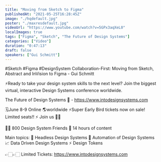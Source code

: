 ```yaml
---
title: "Moving from Sketch to Figma"
publishedAt: "2021-05-25T16:28:45Z"
image: "./hqdefault.jpg"
poster: "./maxresdefault.jpg"
videoUrl: "https://www.youtube.com/watch?v=5GPx3aqXeL0"
localImages: true
tags: ["Figma", "Sketch", "The Future of Design Systems"]
categories: ["Video"]
duration: "0:47:13"
draft: false
speakers: ["Gui Schmitt"]
---
```


#Sketch #Figma #DesignSystem
Collaboration-First: Moving from Sketch, Abstract and InVision to Figma - Gui Schmitt

⚡️Ready to take your design system skills to the next level?
Join the biggest virtual, interactive Design Systems conference worldwide.

The Future of Design Systems 🚀 - https://www.intodesignsystems.com

🗓️June 8-9 Online 🌎worldwide
⚡️Super Early Bird tickets now on sale! Limited seats!! ⚡️
Join us 🙌🏻

👋🏻 800 Design System Friends
🎨 14 hours of content

Main topics:
🎨 Headless Design Systems
🤖 Automation of Design Systems
📈 Data Driven Design Systems
⚡️ Design Tokens

👉🏻👉🏻 Limited Tickets: https://www.intodesignsystems.com
